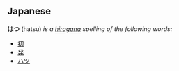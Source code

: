 ==Japanese==
'''はつ''' (hatsu) ''is a [[hiragana]] spelling of the following words:''
* [[初]]
* [[発]]
* [[ハツ]]